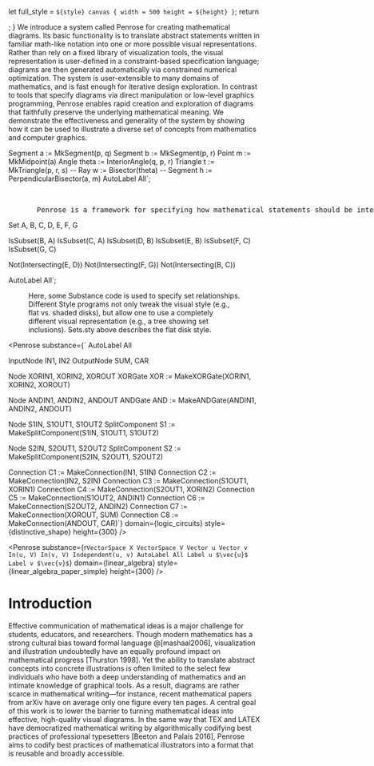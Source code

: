 




  let full_style = `
${style}
canvas {
  width = 500
  height = ${height}
}
`;
  return <div style={{height}}>
    <Simple domainString={domain} styleString={full_style} substanceString={substance} />
  </div>;
}

<Title>Penrose: From Mathematical Notation to Beautiful Diagrams</Title>

<Abstract>
  We introduce a system called Penrose for creating mathematical diagrams. Its basic functionality is to translate abstract statements written in familiar math-like notation into one or more possible visual representations. Rather than rely on a fixed library of visualization tools, the visual representation is user-defined in a constraint-based specification language; diagrams are then generated automatically via constrained numerical optimization. The system is user-extensible to many domains of mathematics, and is fast enough for iterative design exploration. In contrast to tools that specify diagrams via direct manipulation or low-level graphics programming, Penrose enables rapid creation and exploration of diagrams that faithfully preserve the underlying mathematical meaning. We demonstrate the effectiveness and generality of the system by showing how it can be used to illustrate a diverse set of concepts from mathematics and computer graphics.
</Abstract>

Segment a := MkSegment(p, q)
Segment b := MkSegment(p, r)
Point m := MkMidpoint(a)
Angle theta := InteriorAngle(q, p, r)
Triangle t := MkTriangle(p, r, s)
-- Ray w := Bisector(theta)
-- Segment h := PerpendicularBisector(a, m)
AutoLabel All`;

<Figure name="fig:teaser"> 
  <Row>
    <Listing code={substance} />
    <Penrose substance={substance} domain={geometry} style={euclidean} height={300} />
  </Row>
  <Caption>Penrose is a framework for specifying how mathematical statements should be interpreted as visual diagrams. A clean separation between abstract mathematical objects and their visual representation provides new capabilities beyond existing code- or GUI-based tools. Here, for instance, the same set of statements (left) is given three different visual interpretations (right), via Euclidean, spherical, and hyperbolic geometry. (Further samples are shown in Fig. 29.)</Caption>
</Figure>


Set A, B, C, D, E, F, G

IsSubset(B, A)
IsSubset(C, A)
IsSubset(D, B)
IsSubset(E, B)
IsSubset(F, C)
IsSubset(G, C)

Not(Intersecting(E, D))
Not(Intersecting(F, G))
Not(Intersecting(B, C))

AutoLabel All`;

<Figure>
<Row> 
  <Penrose
    substance={set_subst}
    domain={set_theory}
    style={venn}
    height={300}
  />
  <Penrose
    substance={set_subst}
    domain={set_theory}
    style={venn3d}
    height={300}
  />
 <Penrose
    substance={set_subst}
    domain={set_theory}
    style={tree}
    height={300}
  />  
</Row>
  <Caption>Here, some Substance code is used to specify set relationships. Different Style programs not only tweak the visual style (e.g., flat vs. shaded disks), but allow one to use a completely different visual representation (e.g., a tree showing set inclusions). Sets.sty above describes the flat disk style.</Caption>
</Figure>

<Penrose
  substance={`
AutoLabel All

InputNode IN1, IN2
OutputNode SUM, CAR

Node XORIN1, XORIN2, XOROUT
XORGate XOR := MakeXORGate(XORIN1, XORIN2, XOROUT)

Node ANDIN1, ANDIN2, ANDOUT 
ANDGate AND := MakeANDGate(ANDIN1, ANDIN2, ANDOUT)

Node S1IN, S1OUT1, S1OUT2
SplitComponent S1 := MakeSplitComponent(S1IN, S1OUT1, S1OUT2)

Node S2IN, S2OUT1, S2OUT2
SplitComponent S2 := MakeSplitComponent(S2IN, S2OUT1, S2OUT2)

Connection C1 := MakeConnection(IN1, S1IN)
Connection C2 := MakeConnection(IN2, S2IN)
Connection C3 := MakeConnection(S1OUT1, XORIN1)
Connection C4 := MakeConnection(S2OUT1, XORIN2)
Connection C5 := MakeConnection(S1OUT2, ANDIN1)
Connection C6 := MakeConnection(S2OUT2, ANDIN2)
Connection C7 := MakeConnection(XOROUT, SUM)
Connection C8 := MakeConnection(ANDOUT, CAR)`}
  domain={logic_circuits}
  style={distinctive_shape}
  height={300}
 />

<Penrose
  substance={r`VectorSpace X
VectorSpace V
Vector u
Vector v
In(u, V)
In(v, V)
Independent(u, v)
AutoLabel All
Label u $\vec{u}$
Label v $\vec{v}$`}
  domain={linear_algebra}
  style={linear_algebra_paper_simple}
  height={300}
  />

# Introduction

Effective communication of mathematical ideas is a major challenge for students, educators, and researchers. Though modern mathematics has a strong cultural bias toward formal language @[mashaal2006], visualization and illustration undoubtedly have an equally profound impact on mathematical progress [Thurston 1998]. Yet the ability to translate abstract concepts into concrete illustrations is often limited to the select few individuals who have both a deep understanding of mathematics and an intimate knowledge of graphical tools. As a result, diagrams are rather scarce in mathematical writing—for instance, recent mathematical papers from arXiv have on average only one figure every ten pages. A central goal of this work is to lower the barrier to turning mathematical ideas into effective, high-quality visual diagrams. In the same way that TEX and LATEX have democratized mathematical writing by algorithmically codifying best practices of professional typesetters [Beeton and Palais 2016], Penrose aims to codify best practices of mathematical illustrators into a format that is reusable and broadly accessible.

